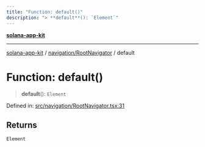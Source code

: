 ```yaml
---
title: "Function: default()"
description: "> **default**(): `Element`"
---
```


[**solana-app-kit**](../../../README.mdx)

***

[solana-app-kit](../../../README.mdx) / [navigation/RootNavigator](../README.mdx) / default

# Function: default()

> **default**(): `Element`

Defined in: [src/navigation/RootNavigator.tsx:31](https://github.com/SendArcade/solana-social-starter/blob/b27156124ee1831d644b1af765e8d55a2885cd4f/src/navigation/RootNavigator.tsx#L31)

## Returns

`Element`
